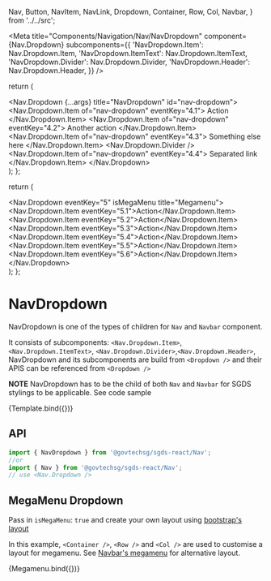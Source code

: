  Nav,
  Button,
  NavItem,
  NavLink,
  Dropdown,
  Container,
  Row,
  Col,
  Navbar,
} from '../../src';

<Meta
  title="Components/Navigation/Nav/NavDropdown"
  component={Nav.Dropdown}
  subcomponents={{
    'NavDropdown.Item': Nav.Dropdown.Item,
    'NavDropdown.ItemText': Nav.Dropdown.ItemText,
    'NavDropdown.Divider': Nav.Dropdown.Divider,
    'NavDropdown.Header': Nav.Dropdown.Header,
  }}
/>

  return (
    <Navbar>
      <Nav>
        <Nav.Dropdown {...args} title="NavDropdown" id="nav-dropdown">
          <Nav.Dropdown.Item of="nav-dropdown" eventKey="4.1">
            Action
          </Nav.Dropdown.Item>
          <Nav.Dropdown.Item of="nav-dropdown" eventKey="4.2">
            Another action
          </Nav.Dropdown.Item>
          <Nav.Dropdown.Item of="nav-dropdown" eventKey="4.3">
            Something else here
          </Nav.Dropdown.Item>
          <Nav.Dropdown.Divider />
          <Nav.Dropdown.Item of="nav-dropdown" eventKey="4.4">
            Separated link
          </Nav.Dropdown.Item>
        </Nav.Dropdown>
      </Nav>
    </Navbar>
  );
};

  return (
    <Navbar>
      <Nav>
        <Nav.Dropdown eventKey="5" isMegaMenu title="Megamenu">
          <Container>
            <Row>
              <Col>
                <Nav.Dropdown.Item eventKey="5.1">Action</Nav.Dropdown.Item>
              </Col>
              <Col>
                <Nav.Dropdown.Item eventKey="5.2">Action</Nav.Dropdown.Item>
              </Col>
              <Col>
                <Nav.Dropdown.Item eventKey="5.3">Action</Nav.Dropdown.Item>
              </Col>
            </Row>
            <Row>
              <Col>
                <Nav.Dropdown.Item eventKey="5.4">Action</Nav.Dropdown.Item>
              </Col>
              <Col>
                <Nav.Dropdown.Item eventKey="5.5">Action</Nav.Dropdown.Item>
              </Col>
              <Col>
                <Nav.Dropdown.Item eventKey="5.6">Action</Nav.Dropdown.Item>
              </Col>
            </Row>
          </Container>
        </Nav.Dropdown>
      </Nav>
    </Navbar>
  );
};

# NavDropdown

NavDropdown is one of the types of children for `Nav` and `Navbar` component.

It consists of subcomponents: `<Nav.Dropdown.Item>`, `<Nav.Dropdown.ItemText>`, `<Nav.Dropdown.Divider>`,`<Nav.Dropdown.Header>`,  
NavDropdown and its subcomponents are build from `<Dropdown />` and their APIS can be referenced from `<Dropdown />`

**NOTE** NavDropdown has to be the child of both `Nav` and `Navbar` for SGDS stylings to be applicable. See code sample

<Canvas>
  <Story height="250px" name="Basic">
    {Template.bind({})}
  </Story>
</Canvas>

## API

```jsx
import { NavDropdown } from '@govtechsg/sgds-react/Nav';
//or
import { Nav } from '@govtechsg/sgds-react/Nav';
// use <Nav.Dropdown />
```

<ArgsTable story="Basic" />


## MegaMenu Dropdown

Pass in `isMegaMenu`: `true` and create your own layout using [bootstrap's layout](https://getbootstrap.com/docs/5.0/layout/containers/)

In this example, `<Container />`, `<Row />` and `<Col />` are used to customise a layout for megamenu. See [Navbar's megamenu](/docs/components-navigation-navbar--default-story)
for alternative layout.

<Canvas>
  <Story height="250px" name="Megamenu">
    {Megamenu.bind({})}
  </Story>
</Canvas>

